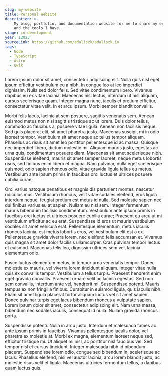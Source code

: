 ```yaml
---
slug: my-website
title: Personal Website
description: >-
    My blog, portfolio, and documentation website for me to share my experience, learnings, projects, snippets,
    and the tools I have.
stage: in-development
year: 12023
sourceLink: https://github.com/adaliszk/adaliszk.io
tags:
  - Node
  - TypeScript
  - Astro
  - Qwik
---
```



Lorem ipsum dolor sit amet, consectetur adipiscing elit. Nulla quis nisl eget ipsum efficitur vestibulum eu a nibh. In congue leo at leo imperdiet dignissim. Nulla sed dolor felis. Sed vitae condimentum libero. Vivamus dapibus eu ex vitae lacinia. Maecenas nisl lectus, interdum ut nisi aliquam, cursus scelerisque quam. Integer magna nunc, iaculis et pretium efficitur, consectetur vitae velit. In et arcu ipsum. Morbi semper blandit convallis.

Morbi felis lacus, lacinia at sem posuere, sagittis venenatis sem. Aenean euismod metus non nisi sagittis tristique ac ut lorem. Duis dolor tellus, commodo ac faucibus a, posuere vitae ligula. Aenean non facilisis neque. Sed quis placerat elit, sit amet pharetra justo. Maecenas suscipit mi in odio laoreet tempor. Vestibulum sit amet neque ac tellus tempor aliquam. Phasellus ac risus sit amet leo porttitor pellentesque id ac massa. Quisque nec imperdiet libero, dictum molestie mi. Aliquam mauris justo, egestas ac urna quis, condimentum posuere diam. Maecenas sit amet scelerisque nibh. Suspendisse eleifend, mauris sit amet semper laoreet, neque metus lobortis risus, sed finibus enim libero et magna. Nam pulvinar, nulla eget scelerisque euismod, odio sapien rhoncus odio, vitae gravida ligula tellus eu metus. Vestibulum ante ipsum primis in faucibus orci luctus et ultrices posuere cubilia curae;

Orci varius natoque penatibus et magnis dis parturient montes, nascetur ridiculus mus. Vestibulum rhoncus, velit vitae sodales eleifend, eros ligula interdum neque, feugiat pretium est metus id nulla. Sed molestie sapien nec dui finibus varius eu at sapien. Nullam eu nisl sem. Integer fermentum mauris bibendum facilisis condimentum. Vestibulum ante ipsum primis in faucibus orci luctus et ultrices posuere cubilia curae; Praesent eu arcu ut mi vestibulum efficitur ac eu erat. Suspendisse id eros ut mauris vestibulum sodales sit amet vehicula erat. Pellentesque elementum, metus iaculis rhoncus lacinia, est metus lobortis eros, vel vestibulum elit est a ex. Pellentesque gravida viverra lorem, nec eleifend felis accumsan et. Vivamus quis magna sit amet dolor facilisis ullamcorper. Cras pulvinar tempor lectus et euismod. Maecenas felis leo, dignissim ultrices sem vel, lacinia elementum odio.

Fusce luctus elementum metus, in tempor urna venenatis tempor. Donec molestie ex mauris, vel viverra lorem tincidunt aliquam. Integer vitae nulla quis ex convallis tempor. Vestibulum a tellus turpis. Praesent hendrerit enim eget gravida convallis. Praesent ornare velit ac lacinia egestas. Sed non sem convallis, interdum ante vel, hendrerit mi. Suspendisse potenti. Mauris tempus ex non fringilla finibus. Curabitur in euismod ligula, quis iaculis nibh. Etiam sit amet ligula placerat tortor aliquam luctus vel sit amet sapien. Donec pulvinar turpis eget lacus bibendum rhoncus a vulputate sapien. Lorem ipsum dolor sit amet, consectetur adipiscing elit. Nam urna massa, bibendum nec sodales iaculis, consequat id nulla. Nullam gravida rhoncus porta.

Suspendisse potenti. Nulla in arcu justo. Interdum et malesuada fames ac ante ipsum primis in faucibus. Vivamus pellentesque iaculis dolor, vel pharetra ex molestie at. Morbi ex magna, elementum laoreet neque sed, efficitur tristique mi. Ut aliquet mi nisl, ac porttitor nisl faucibus vel. Sed tempor nisl et cursus tincidunt. Integer malesuada nibh id bibendum placerat. Suspendisse lorem odio, congue sed bibendum in, scelerisque ac lacus. Phasellus eleifend, nisi vel auctor lacinia, arcu lorem blandit justo, ac molestie risus velit et ligula. Maecenas ultricies fermentum tellus, a dapibus quam luctus quis.
